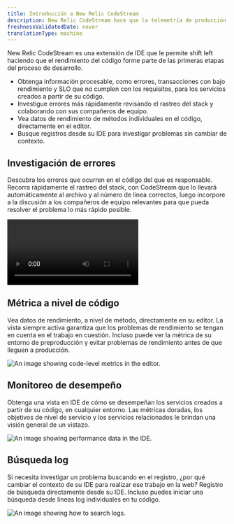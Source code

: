 ```yaml
---
title: Introducción a New Relic CodeStream
description: New Relic CodeStream hace que la telemetría de producción sea accesible donde viven los desarrolladores... el IDE.
freshnessValidatedDate: never
translationType: machine
---
```





New Relic CodeStream es una extensión de IDE que le permite shift left haciendo que el rendimiento del código forme parte de las primeras etapas del proceso de desarrollo.

* Obtenga información procesable, como errores, transacciones con bajo rendimiento y SLO que no cumplen con los requisitos, para los servicios creados a partir de su código.
* Investigue errores más rápidamente revisando el rastreo del stack y colaborando con sus compañeros de equipo.
* Vea datos de rendimiento de métodos individuales en el código, directamente en el editor.
* Busque registros desde su IDE para investigar problemas sin cambiar de contexto.

## Investigación de errores

Descubra los errores que ocurren en el código del que es responsable. Recorra rápidamente el rastreo del stack, con CodeStream que lo llevará automáticamente al archivo y al número de línea correctos, luego incorpore a la discusión a los compañeros de equipo relevantes para que pueda resolver el problema lo más rápido posible.

<Video
  type="wistia"
  id="l65l4cqqhd"
/>

## Métrica a nivel de código

Vea datos de rendimiento, a nivel de método, directamente en su editor. La vista siempre activa garantiza que los problemas de rendimiento se tengan en cuenta en el trabajo en cuestión. Incluso puede ver la métrica de su entorno de preproducción y evitar problemas de rendimiento antes de que lleguen a producción.

<img
  title="Code-Level Metrics"
  alt="An image showing code-level metrics in the editor."
  src={codestreamVscClm}
/>

## Monitoreo de desempeño

Obtenga una vista en IDE de cómo se desempeñan los servicios creados a partir de su código, en cualquier entorno. Las métricas doradas, los objetivos de nivel de servicio y los servicios relacionados le brindan una visión general de un vistazo.

<img
  title="Performance data for your services"
  alt="An image showing performance data in the IDE."
  src={codestreamO11y}
/>

## Búsqueda log

Si necesita investigar un problema buscando en el registro, ¿por qué cambiar el contexto de su IDE para realizar ese trabajo en la web? Registro de búsqueda directamente desde su IDE. Incluso puedes iniciar una búsqueda desde líneas log individuales en tu código.

<img
  title="Searching logs from your IDE."
  alt="An image showing how to search logs."
  src={codestreamLogSearch}
/>